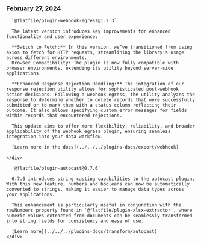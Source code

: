 ### February 27, 2024

<div style={{ display: "table", width: "auto" }}>
  <div style={{ display: "table-row", width: "auto" }}>
    <Snippet file="chips/automations.mdx" />
    <div style={{ float: "left", display: "table-column", paddingLeft: "30px", width: "calc(80% - 30px)" }}>

      `@flatfile/plugin-webhook-egress@1.2.3`

      The latest version introduces key improvements for enhanced functionality and user experience:

      **Switch to Fetch:** In this version, we’ve transitioned from using axios to fetch for HTTP requests, streamlining the library’s usage across different environments.
      Browser Compatibility: The plugin is now fully compatible with browser environments, extending its utility beyond server-side applications.

      **Enhanced Response Rejection Handling:** The integration of our response rejection utility allows for sophisticated post-webhook action decisions. Following a webhook egress, the utility analyzes the response to determine whether to delete records that were successfully submitted or to mark them with a status column reflecting their outcome. It also allows specifying custom error messages for fields within records that encountered rejections.

      This update aims to offer more flexibility, reliability, and broader applicability of the webhook egress plugin, ensuring seamless integration into your data workflow.

      [Learn more in the docs](../../../plugins-docs/export/webhook)

    </div>

  </div>
  <div style={{ display: "table-row", width: "auto" }}>
    <Snippet file="chips/transform.mdx" />
    <div style={{ float: "left", display: "table-column", paddingLeft: "30px", width: "calc(80% - 30px)" }}>

      `@flatfile/plugin-autocast@0.7.6`

      0.7.6 introduces string casting capabilities to the autocast plugin. With this new feature, numbers and booleans can now be automatically converted to strings, making it easier to manage data types across your applications.

      This enhancement is particularly useful in conjunction with the rawNumbers property found in `@flatfile/plugin-xlsx-extractor`, where numeric values extracted from documents can be seamlessly transformed into string fields for consistency and ease of use.

      [Learn more](../../../plugins-docs/transform/autocast)
    </div>

  </div>

</div>
